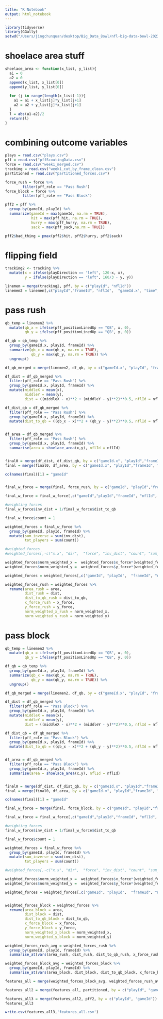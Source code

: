```yaml
---
title: "R Notebook"
output: html_notebook
---
```


```r
library(tidyverse)
library(GGally)
setwd("/Users/jingchunquan/desktop/Big_Data_Bowl/nfl-big-data-bowl-2023")
```


# shoelace area stuff
```r
shoelace_area <- function(x_list, y_list){
  a1 = 0
  a2 = 0
  append(x_list, x_list[0])
  append(y_list, y_list[0])
  
  for (j in range(length(x_list)-1)){
    a1 = a1 + x_list[j]*y_list[j+1]
    a2 = a2 + y_list[j]*x_list[j+1]
  }
  l = abs(a1-a2)/2
  return(l)
}
```



# combining outcome variables
```r
plays = read.csv("plays.csv")
pff = read.csv("pffScoutingData.csv")
force = read.csv("week1_merged.csv")
tracking = read.csv("week1_cut_by_frame_clean.csv")
partitioned = read.csv("partitioned_forces.csv")

force_rush = force %>%
        filter(pff_role == "Pass Rush")
force_block = force %>%
        filter(pff_role == "Pass Block")

pff2 = pff %>% 
  group_by(gameId, playId) %>% 
  summarize(gameId = max(gameId, na.rm = TRUE),
            hit = max(pff_hit, na.rm = TRUE), 
            hurry = max(pff_hurry, na.rm = TRUE), 
            sack = max(pff_sack,na.rm = TRUE))

pff2$bad_thing = pmax(pff2$hit, pff2$hurry, pff2$sack)
```


# flipping field
```r
tracking2 <- tracking %>%
  mutate(x = ifelse(playDirection == "left", 120-x, x),
         y = ifelse(playDirection == "left", 160/3 - y, y))

linemen = merge(tracking2, pff, by = c("playId", "nflId"))
linemen2 = linemen[,c("playId","frameId", "nflId",  "gameId.x", "time", "x", "y", "s", "a", "dis", "o", "dir", "pff_role", "pff_positionLinedUp")]
```


# pass rush
```r
qb_temp = linemen2 %>%
  mutate(qb_x = ifelse(pff_positionLinedUp == "QB", x, 0),
         qb_y = ifelse(pff_positionLinedUp == "QB", y, 0))

df_qb = qb_temp %>% 
  group_by(gameId.x, playId, frameId) %>% 
  summarize(qb_x = max(qb_x, na.rm = TRUE),
            qb_y = max(qb_y, na.rm = TRUE)) %>%
  ungroup()

df_qb_merged = merge(linemen2, df_qb, by = c("gameId.x", "playId", "frameId"))

df_dist = df_qb_merged %>%
  filter(pff_role == "Pass Rush") %>%
  group_by(gameId.x, playId, frameId) %>%
  mutate(middleX = mean(x),
         middleY = mean(y),
         dist = ((middleX - x)**2 + (middleY - y)**2)**0.5, nflId = nflId)

df_dist_qb = df_qb_merged %>%
  filter(pff_role == "Pass Rush") %>%
  group_by(gameId.x, playId, frameId) %>%
  mutate(dist_to_qb = ((qb_x - x)**2 + (qb_y - y)**2)**0.5, nflId = nflId)


df_area = df_qb_merged %>%
  filter(pff_role == "Pass Rush") %>%
  group_by(gameId.x, playId, frameId) %>%
  summarise(area = shoelace_area(x,y), nflId = nflId)


final0 = merge(df_dist, df_dist_qb, by = c("gameId.x", "playId","frameId", "nflId"))
final = merge(final0, df_area, by = c("gameId.x", "playId","frameId", "nflId"))

colnames(final)[1] = "gameId"


final_w_force = merge(final, force_rush, by = c("gameId", "playId","frameId", "nflId"))

final_w_force = final_w_force[,c("gameId","playId","frameId", "nflId",  "x.x", "y.x", "dist", "dist_to_qb", "area", "dir", "force", "x_force", "y_force", "pff_role")]

#weighting forces
final_w_force$inv_dist = 1/final_w_force$dist_to_qb

final_w_force$count = 1

weighted_forces = final_w_force %>%
  group_by(gameId, playId, frameId) %>%
  mutate(sum_inverse = sum(inv_dist),
         tot_players = sum(count))

#weighted_forces
#weighted_forces[,-c("x.x", "dir",  "force", "inv_dist", "count", "sum_inverse", "tot_players")]

weighted_forces$norm_weighted_x =  weighted_forces$x_force*(weighted_forces$inv_dist/weighted_forces$sum_inverse)*weighted_forces$tot_players
weighted_forces$norm_weighted_y =  weighted_forces$y_force*(weighted_forces$inv_dist/weighted_forces$sum_inverse)*weighted_forces$tot_players

weighted_forces = weighted_forces[,c("gameId", "playId",  "frameId", "nflId", "area", "dist", "dist_to_qb", "x_force", "y_force", "norm_weighted_x", "norm_weighted_y")]

weighted_forces_rush = weighted_forces %>%
  rename(area_rush = area,
         dist_rush = dist,
         dist_to_qb_rush = dist_to_qb,
         x_force_rush = x_force,
         y_force_rush = y_force,
         norm_weighted_x_rush = norm_weighted_x,
         norm_weighted_y_rush = norm_weighted_y)
```


# pass block
```r
qb_temp = linemen2 %>%
  mutate(qb_x = ifelse(pff_positionLinedUp == "QB", x, 0),
         qb_y = ifelse(pff_positionLinedUp == "QB", y, 0))

df_qb = qb_temp %>% 
  group_by(gameId.x, playId, frameId) %>% 
  summarize(qb_x = max(qb_x, na.rm = TRUE),
            qb_y = max(qb_y, na.rm = TRUE)) %>%
  ungroup()

df_qb_merged = merge(linemen2, df_qb, by = c("gameId.x", "playId", "frameId"))

df_dist = df_qb_merged %>%
  filter(pff_role == "Pass Block") %>%
  group_by(gameId.x, playId, frameId) %>%
  mutate(middleX = mean(x),
         middleY = mean(y),
         dist = ((middleX - x)**2 + (middleY - y)**2)**0.5, nflId = nflId)

df_dist_qb = df_qb_merged %>%
  filter(pff_role == "Pass Block") %>%
  group_by(gameId.x, playId, frameId) %>%
  mutate(dist_to_qb = ((qb_x - x)**2 + (qb_y - y)**2)**0.5, nflId = nflId)


df_area = df_qb_merged %>%
  filter(pff_role == "Pass Block") %>%
  group_by(gameId.x, playId, frameId) %>%
  summarise(area = shoelace_area(x,y), nflId = nflId)


final0 = merge(df_dist, df_dist_qb, by = c("gameId.x", "playId","frameId", "nflId"))
final = merge(final0, df_area, by = c("gameId.x", "playId","frameId", "nflId"))

colnames(final)[1] = "gameId"

final_w_force = merge(final, force_block, by = c("gameId", "playId","frameId", "nflId"))

final_w_force = final_w_force[,c("gameId","playId","frameId", "nflId",  "x.x", "y.x", "dist", "dist_to_qb", "area", "dir", "force", "x_force", "y_force", "pff_role")]

#weighting forces
final_w_force$inv_dist = 1/final_w_force$dist_to_qb

final_w_force$count = 1

weighted_forces = final_w_force %>%
  group_by(gameId, playId, frameId) %>%
  mutate(sum_inverse = sum(inv_dist),
         tot_players = sum(count))

#weighted_forces[,-c("x.x", "dir",  "force", "inv_dist", "count", "sum_inverse", "tot_players")]

weighted_forces$norm_weighted_x =  weighted_forces$x_force*(weighted_forces$inv_dist/weighted_forces$sum_inverse)*weighted_forces$tot_players
weighted_forces$norm_weighted_y =  weighted_forces$y_force*(weighted_forces$inv_dist/weighted_forces$sum_inverse)*weighted_forces$tot_players

weighted_forces = weighted_forces[,c("gameId", "playId",  "frameId", "nflId", "area", "dist", "dist_to_qb", "x_force", "y_force", "norm_weighted_x", "norm_weighted_y")]


weighted_forces_block = weighted_forces %>%
  rename(area_block = area,
         dist_block = dist,
         dist_to_qb_block = dist_to_qb,
         x_force_block = x_force,
         y_force_block = y_force,
         norm_weighted_x_block = norm_weighted_x,
         norm_weighted_y_block = norm_weighted_y)
```



```r
weighted_forces_rush_avg = weighted_forces_rush %>%
  group_by(gameId, playId, frameId) %>%
  summarise_at(vars(area_rush, dist_rush, dist_to_qb_rush, x_force_rush, y_force_rush, norm_weighted_x_rush, norm_weighted_y_rush), list(mean))

weighted_forces_block_avg = weighted_forces_block %>%
  group_by(gameId, playId, frameId) %>%
  summarise_at(vars(area_block, dist_block, dist_to_qb_block, x_force_block, y_force_block, norm_weighted_x_block, norm_weighted_y_block), list(mean))
```


```r
features_all = merge(weighted_forces_block_avg, weighted_forces_rush_avg, by = c("playId", "gameId", "frameId"))

features_all2 = merge(features_all, partitioned, by = c("playId", "gameId", "frameId"))

features_all3 = merge(features_all2, pff2, by = c("playId", "gameId"))
features_all3
```

```r
write.csv(features_all3,'features_all.csv')
```

